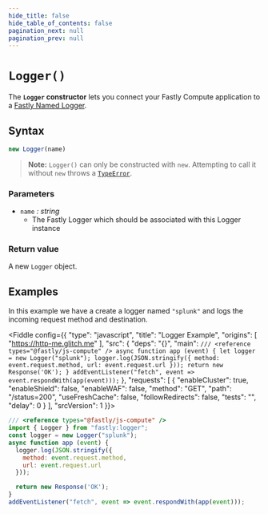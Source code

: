 ```yaml
---
hide_title: false
hide_table_of_contents: false
pagination_next: null
pagination_prev: null
---
```


# `Logger()`

The **`Logger` constructor** lets you connect your Fastly Compute application to a [Fastly Named Logger](https://developer.fastly.com/learning/integrations/logging/).

## Syntax

```js
new Logger(name)
```

> **Note:** `Logger()` can only be constructed with `new`. Attempting to call it without `new` throws a [`TypeError`](../../globals/TypeError/TypeError.mdx).

### Parameters

- `name` _: string_
  - The Fastly Logger which should be associated with this Logger instance

### Return value

A new `Logger` object.

## Examples

In this example we have a create a logger named `"splunk"` and logs the incoming request method and destination.

<Fiddle config={{
  "type": "javascript",
  "title": "Logger Example",
  "origins": [
    "https://http-me.glitch.me"
  ],
  "src": {
    "deps": "{}",
    "main": `
/// <reference types="@fastly/js-compute" />
async function app (event) {
  let logger = new Logger("splunk");
  logger.log(JSON.stringify({
    method: event.request.method,
    url: event.request.url
  }));
  return new Response('OK');
}
addEventListener("fetch", event => event.respondWith(app(event)));
`
  },
  "requests": [
    {
      "enableCluster": true,
      "enableShield": false,
      "enableWAF": false,
      "method": "GET",
      "path": "/status=200",
      "useFreshCache": false,
      "followRedirects": false,
      "tests": "",
      "delay": 0
    }
  ],
  "srcVersion": 1
}}>

```js
/// <reference types="@fastly/js-compute" />
import { Logger } from "fastly:logger";
const logger = new Logger("splunk");
async function app (event) {
  logger.log(JSON.stringify({
    method: event.request.method,
    url: event.request.url
  }));

  return new Response('OK');
}
addEventListener("fetch", event => event.respondWith(app(event)));
```

</Fiddle>